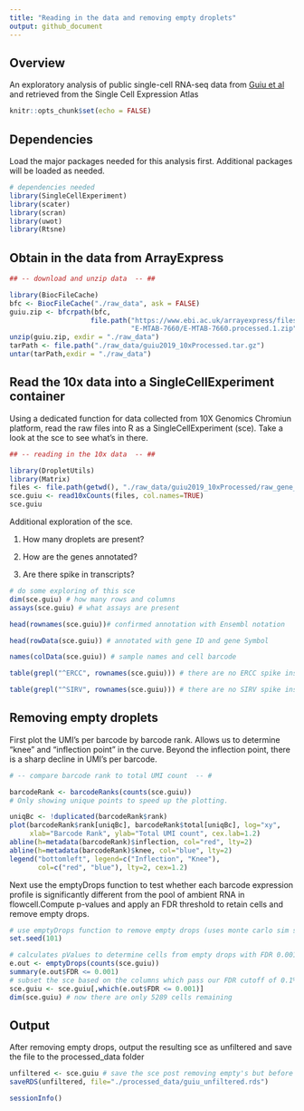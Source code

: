 ```yaml
---
title: "Reading in the data and removing empty droplets"
output: github_document
---
```


## Overview

An exploratory analysis of public single-cell RNA-seq data from [Guiu et al](https://www.nature.com/articles/s41586-019-1212-5#Sec2) and retrieved from the Single Cell Expression Atlas

```r
knitr::opts_chunk$set(echo = FALSE)
```

## Dependencies

Load the major packages needed for this analysis first. Additional packages will be loaded as needed.

```r

# dependencies needed
library(SingleCellExperiment)
library(scater)
library(scran)
library(uwot)
library(Rtsne)
```

## Obtain in the data from ArrayExpress

```r

## -- download and unzip data  -- ##

library(BiocFileCache)
bfc <- BiocFileCache("./raw_data", ask = FALSE)
guiu.zip <- bfcrpath(bfc, 
                    file.path("https://www.ebi.ac.uk/arrayexpress/files",
                              "E-MTAB-7660/E-MTAB-7660.processed.1.zip"))
unzip(guiu.zip, exdir = "./raw_data")
tarPath <- file.path("./raw_data/guiu2019_10xProcessed.tar.gz")
untar(tarPath,exdir = "./raw_data")

```

## Read the 10x data into a SingleCellExperiment container

Using a dedicated function for data collected from 10X Genomics Chromiun platform, read the raw files into R as a SingleCellExperiment (sce). Take a look at the sce to see what's in there. 

```r
## -- reading in the 10x data  -- ##

library(DropletUtils)
library(Matrix)
files <- file.path(getwd(), "./raw_data/guiu2019_10xProcessed/raw_gene_bc_matrices/mm10")
sce.guiu <- read10xCounts(files, col.names=TRUE)
sce.guiu

```

Additional exploration of the sce. 

(1) How many droplets are present?

(2) How are the genes annotated?

(3) Are there spike in transcripts?


```r
# do some exploring of this sce 
dim(sce.guiu) # how many rows and columns
assays(sce.guiu) # what assays are present

head(rownames(sce.guiu))# confirmed annotation with Ensembl notation

head(rowData(sce.guiu)) # annotated with gene ID and gene Symbol

names(colData(sce.guiu)) # sample names and cell barcode

table(grepl("^ERCC", rownames(sce.guiu))) # there are no ERCC spike ins

table(grepl("^SIRV", rownames(sce.guiu))) # there are no SIRV spike ins

```

## Removing empty droplets

First plot the UMI's per barcode by barcode rank. Allows us to determine "knee" and "inflection point" in the curve. Beyond the inflection point, there is a sharp decline in UMI's per barcode.

```r
# -- compare barcode rank to total UMI count  -- #

barcodeRank <- barcodeRanks(counts(sce.guiu))
# Only showing unique points to speed up the plotting.

uniqBc <- !duplicated(barcodeRank$rank)
plot(barcodeRank$rank[uniqBc], barcodeRank$total[uniqBc], log="xy",
     xlab="Barcode Rank", ylab="Total UMI count", cex.lab=1.2)
abline(h=metadata(barcodeRank)$inflection, col="red", lty=2)
abline(h=metadata(barcodeRank)$knee, col="blue", lty=2)
legend("bottomleft", legend=c("Inflection", "Knee"), 
       col=c("red", "blue"), lty=2, cex=1.2)

```

Next use the emptyDrops function to test whether each barcode expression profile is significantly different from the pool of ambient RNA in flowcell.Compute p-values and apply an FDR threshold to retain cells and remove empty drops.

```r
# use emptyDrops function to remove empty drops (uses monte carlo sim so have to set.seed)
set.seed(101)

# calculates pValues to determine cells from empty drops with FDR 0.001
e.out <- emptyDrops(counts(sce.guiu))
summary(e.out$FDR <= 0.001)
# subset the sce based on the columns which pass our FDR cutoff of 0.1%
sce.guiu <- sce.guiu[,which(e.out$FDR <= 0.001)]
dim(sce.guiu) # now there are only 5289 cells remaining

```

## Output

After removing empty drops, output the resulting sce as unfiltered and save the file to the processed_data folder

```r
unfiltered <- sce.guiu # save the sce post removing empty's but before additional QC
saveRDS(unfiltered, file="./processed_data/guiu_unfiltered.rds")
```

```r
sessionInfo()
```

